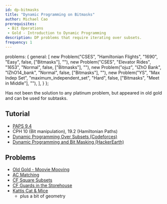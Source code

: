 ```yaml
---
id: dp-bitmasks
title: "Dynamic Programming on Bitmasks"
author: Michael Cao
prerequisites: 
 - Bit Operations
 - Gold - Introduction to Dynamic Programming
description: DP problems that require iterating over subsets.
frequency: 1
---
```



  problems: {
    general: [
      new Problem("CSES", "Hamiltonian Flights", "1690", "Easy", false, ["Bitmasks"], ""),
      new Problem("CSES", "Elevator Rides", "1653", "Normal", false, ["Bitmasks"], ""),
      new Problem("ojuz", "IZhO Bank", "IZhO14_bank", "Normal", false, ["Bitmasks"], ""),
      new Problem("YS", "Max Indep Set", "maximum_independent_set", "Hard", false, ["Bitmasks", "Meet in Middle"], ""),
    ],
  }
};

Has not been the solution to any platinum problem, but appeared in old gold and can be used for subtasks.

## Tutorial

 - [PAPS 9.4](https://www.csc.kth.se/~jsannemo/slask/main.pdf)
 - CPH 10 (Bit manipulation), 19.2 (Hamiltonian Paths)
 - [Dynamic Programming Over Subsets (Codeforces)](https://codeforces.com/blog/entry/337)
 - [Dynamic Programming and Bit Masking (HackerEarth)](https://www.hackerearth.com/practice/algorithms/dynamic-programming/bit-masking/tutorial/)

## Problems

<problems-list problems={metadata.problems.general} />

 - [Old Gold - Moovie Mooving](http://www.usaco.org/index.php?page=viewproblem2&cpid=515)
 - [AC Matching](https://atcoder.jp/contests/dp/tasks/dp_o)
 - [CF Square Subsets](https://codeforces.com/contest/895/problem/C)
 - [CF Guards in the Storehouse](https://codeforces.com/problemset/problem/845/F)
 - [Kattis Cat & Mice](https://open.kattis.com/problems/catandmice) [](66)
   - plus a bit of geometry